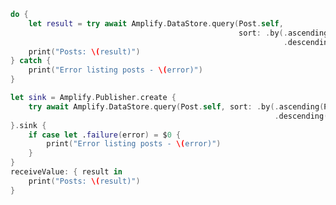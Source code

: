 <BlockSwitcher>

<Block name="Async/Await">

```swift
do {
    let result = try await Amplify.DataStore.query(Post.self,
                                                   sort: .by(.ascending(Post.keys.rating),
                                                             .descending(Post.keys.title)))
    print("Posts: \(result)")
} catch {
    print("Error listing posts - \(error)")
}
```

</Block>

<Block name="Combine">

```swift
let sink = Amplify.Publisher.create {
    try await Amplify.DataStore.query(Post.self, sort: .by(.ascending(Post.keys.rating),
                                                           .descending(Post.keys.title)))
}.sink {
    if case let .failure(error) = $0 {
        print("Error listing posts - \(error)")
    }
}
receiveValue: { result in
    print("Posts: \(result)")
}
```

</Block>

</BlockSwitcher>